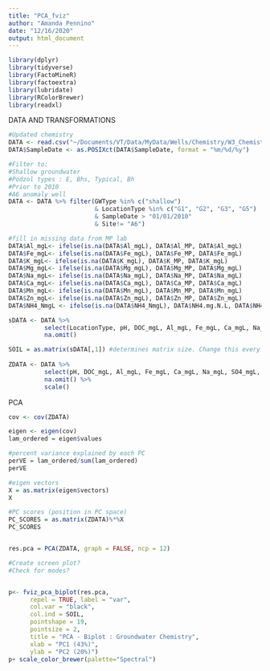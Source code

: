 ```yaml
---
title: "PCA_fviz"
author: "Amanda Pennino"
date: "12/16/2020"
output: html_document
---
```


```r
library(dplyr)
library(tidyverse)
library(FactoMineR)
library(factoextra)
library(lubridate)
library(RColorBrewer)
library(readxl)
```

DATA AND TRANSFORMATIONS
```r

#Updated chemistry 
DATA <- read.csv("~/Documents/VT/Data/MyData/Wells/Chemistry/W3_Chemistry_all2020.csv")
DATA$SampleDate <- as.POSIXct(DATA$SampleDate, format = "%m/%d/%y")

#Filter to:
#Shallow groundwater 
#Podzol types : E, Bhs, Typical, Bh
#Prior to 2010
#A6 anomaly well
DATA <- DATA %>% filter(GWType %in% c("shallow")
                        & LocationType %in% c("G1", "G2", "G3", "G5")
                        & SampleDate > "01/01/2010"
                        & Site!= "A6")

#fill in missing data from MP lab
DATA$Al_mgL<- ifelse(is.na(DATA$Al_mgL), DATA$Al_MP, DATA$Al_mgL)
DATA$Fe_mgL<- ifelse(is.na(DATA$Fe_mgL), DATA$Fe_MP, DATA$Fe_mgL)
DATA$K_mgL<- ifelse(is.na(DATA$K_mgL), DATA$K_MP, DATA$K_mgL)
DATA$Mg_mgL<- ifelse(is.na(DATA$Mg_mgL), DATA$Mg_MP, DATA$Mg_mgL)
DATA$Na_mgL<- ifelse(is.na(DATA$Na_mgL), DATA$Na_MP, DATA$Na_mgL)
DATA$Ca_mgL<- ifelse(is.na(DATA$Ca_mgL), DATA$Ca_MP, DATA$Ca_mgL)
DATA$Mn_mgL<- ifelse(is.na(DATA$Mn_mgL), DATA$Mn_MP, DATA$Mn_mgL)
DATA$Zn_mgL<- ifelse(is.na(DATA$Zn_mgL), DATA$Zn_MP, DATA$Zn_mgL)
DATA$NH4_NmgL <- ifelse(is.na(DATA$NH4_NmgL), DATA$NH4.mg.N.L, DATA$NH4_NmgL)

sDATA <- DATA %>% 
          select(LocationType, pH, DOC_mgL, Al_mgL, Fe_mgL, Ca_mgL, Na_mgL, SO4_mgL, Cl_mgL, NO3_mgL, Mg_mgL, SiO2_mgL) %>%
          na.omit() 

SOIL = as.matrix(sDATA[,1]) #determines matrix size. Change this every time the variables change.
    
ZDATA <- DATA %>%
          select(pH, DOC_mgL, Al_mgL, Fe_mgL, Ca_mgL, Na_mgL, SO4_mgL, Cl_mgL, NO3_mgL, Mg_mgL, SiO2_mgL) %>%
          na.omit() %>%
          scale() 

```


PCA
```r
cov <- cov(ZDATA)

eigen <- eigen(cov)
lam_ordered = eigen$values

#percent variance explained by each PC
perVE = lam_ordered/sum(lam_ordered)
perVE

#eigen vectors
X = as.matrix(eigen$vectors)
X

#PC scores (position in PC space)
PC_SCORES = as.matrix(ZDATA)%*%X
PC_SCORES


res.pca = PCA(ZDATA, graph = FALSE, ncp = 12)

#Create screen plot?
#Check for modes?


p<- fviz_pca_biplot(res.pca,
      repel = TRUE, label = "var",
      col.var = "black",
      col.ind = SOIL,
      pointshape = 19,
      pointsize = 2,
      title = "PCA - Biplot : Groundwater Chemistry",
      xlab = "PC1 (43%)",
      ylab = "PC2 (20%)")
p+ scale_color_brewer(palette="Spectral")


```